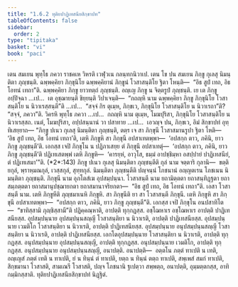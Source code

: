 ```yaml
---
title: "1.6.2 ทุติยปาฏิเทสนียสิกฺขาปท"
tableOfContents: false
sidebar:
  order: 2
type: "tipitaka"
basket: "vi"
book: "paci"
---
```



<DynamicBreadcrumb />

<Division number="557" book="paci">

<Paragraph number="1613" book="paci">
เตน สมเยน พุทฺโธ ภควา ราชคเห วิหรติ เวฬุวเน กลนฺทกนิวาเป. เตน โข ปน สมเยน ภิกฺขู กุเลสุ นิมนฺติตา ภุญฺชนฺติ. ฉพฺพคฺคิยา ภิกฺขุนิโย ฉพฺพคฺคิยานํ ภิกฺขูนํ โวสาสนฺติโย ฐิตา โหนฺติ—  “อิธ สูปํ เทถ, อิธ โอทนํ เทถา”ติ. ฉพฺพคฺคิยา ภิกฺขู ยาวทตฺถํ ภุญฺชนฺติ. อญฺเญ ภิกฺขู น จิตฺตรูปํ ภุญฺชนฺติ.
</Paragraph>

<Paragraph number="1614" book="paci">
เย เต ภิกฺขู อปฺปิจฺฉา …เป…  เต อุชฺฌายนฺติ ขิยฺยนฺติ วิปาเจนฺติ—  “กถญฺหิ นาม ฉพฺพคฺคิยา ภิกฺขู ภิกฺขุนิโย โวสาสนฺติโย น นิวาเรสฺสนฺตี”ติ …เป…  “สจฺจํ กิร ตุเมฺห, ภิกฺขเว, ภิกฺขุนิโย โวสาสนฺติโย น นิวาเรถา”ติ? “สจฺจํ, ภควา”ติ. วิครหิ พุทฺโธ ภควา …เป…  กถญฺหิ นาม ตุเมฺห, โมฆปุริสา, ภิกฺขุนิโย โวสาสนฺติโย น นิวาเรสฺสถ. เนตํ, โมฆปุริสา, อปฺปสนฺนานํ วา ปสาทาย …เป…  เอวญฺจ ปน, ภิกฺขเว, อิมํ สิกฺขาปทํ อุทฺทิเสยฺยาถ—
</Paragraph>

</Division>
<Division number="558" book="paci">

<Paragraph number="1615" book="paci">
<Emphasis>“ภิกฺขู ปเนว กุเลสุ นิมนฺติตา ภุญฺชนฺติ, ตตฺร เจ สา ภิกฺขุนี โวสาสมานรูปา ฐิตา โหติ—  ‘อิธ สูปํ เทถ, อิธ โอทนํ เทถา’ติ, เตหิ ภิกฺขูหิ สา ภิกฺขุนี อปสาเทตพฺพา—  ‘อปสกฺก ตาว, ภคินิ, ยาว ภิกฺขู ภุญฺชนฺตี’ติ. เอกสฺส เจปิ ภิกฺขุโน น ปฏิภาเสยฺย ตํ ภิกฺขุนึ อปสาเทตุํ—  ‘อปสกฺก ตาว, ภคินิ, ยาว ภิกฺขู ภุญฺชนฺตี’ติ ปฏิเทเสตพฺพํ เตหิ ภิกฺขูหิ—  ‘คารยฺหํ, อาวุโส, ธมฺมํ อาปชฺชิมฺหา อสปฺปายํ ปาฏิเทสนียํ, ตํ ปฏิเทเสมา’”</Emphasis>ติ. (*2*:<Emphasis>143</Emphasis>)
</Paragraph>

</Division>
<Division number="559" book="paci">

<Paragraph number="1616" book="paci">
<Emphasis>ภิกฺขู ปเนว กุเลสุ นิมนฺติตา ภุญฺชนฺตี</Emphasis>ติ กุลํ นาม จตฺตาริ กุลานิ—  ขตฺติยกุลํ, พฺราหฺมณกุลํ, เวสฺสกุลํ, สุทฺทกุลํ.
</Paragraph>

<Paragraph number="1617" book="paci">
<Emphasis>นิมนฺติตา ภุญฺชนฺตี</Emphasis>ติ ปญฺจนฺนํ โภชนานํ อญฺญตเรน โภชเนน นิมนฺติตา ภุญฺชนฺติ.
</Paragraph>

<Paragraph number="1618" book="paci">
<Emphasis>ภิกฺขุนี</Emphasis> นาม อุภโตสํเฆ อุปสมฺปนฺนา.
</Paragraph>

<Paragraph number="1619" book="paci">
<Emphasis>โวสาสนฺตี</Emphasis> นาม ยถามิตฺตตา ยถาสนฺทิฏฺฐตา ยถาสมฺภตฺตตา ยถาสมานุปชฺฌายกตา ยถาสมานาจริยกตา—  “อิธ สูปํ เทถ, อิธ โอทนํ เทถา”ติ. เอสา โวสาสนฺตี นาม.
</Paragraph>

<Paragraph number="1620" book="paci">
<Emphasis>เตหิ ภิกฺขูหี</Emphasis>ติ ภุญฺชมาเนหิ ภิกฺขูหิ.
</Paragraph>

<Paragraph number="1621" book="paci">
<Emphasis>สา ภิกฺขุนี</Emphasis>ติ ยา สา โวสาสนฺตี ภิกฺขุนี.
</Paragraph>

<Paragraph number="1622" book="paci">
เตหิ ภิกฺขูหิ สา ภิกฺขุนี อปสาเทตพฺพา—  “อปสกฺก ตาว, ภคินิ, ยาว ภิกฺขู ภุญฺชนฺตี”ติ. เอกสฺส เจปิ ภิกฺขุโน อนปสาทิโต—  “ขาทิสฺสามิ ภุญฺชิสฺสามี”ติ ปฏิคฺคณฺหาติ, อาปตฺติ ทุกฺกฏสฺส. อชฺโฌหาเร อชฺโฌหาเร อาปตฺติ ปาฏิเทสนียสฺส.
</Paragraph>

</Division>
<Division number="560" book="paci">

<Paragraph number="1623" book="paci">
อุปสมฺปนฺนาย อุปสมฺปนฺนสญฺญี โวสาสนฺติยา น นิวาเรติ, อาปตฺติ ปาฏิเทสนียสฺส. อุปสมฺปนฺนาย เวมติโก โวสาสนฺติยา น นิวาเรติ, อาปตฺติ ปาฏิเทสนียสฺส. อุปสมฺปนฺนาย อนุปสมฺปนฺนสญฺญี โวสาสนฺติยา น นิวาเรติ, อาปตฺติ ปาฏิเทสนียสฺส.
</Paragraph>

<Paragraph number="1624" book="paci">
เอกโตอุปสมฺปนฺนาย โวสาสนฺติยา น นิวาเรติ, อาปตฺติ ทุกฺกฏสฺส. อนุปสมฺปนฺนาย อุปสมฺปนฺนสญฺญี, อาปตฺติ ทุกฺกฏสฺส. อนุปสมฺปนฺนาย เวมติโก, อาปตฺติ ทุกฺกฏสฺส. อนุปสมฺปนฺนาย อนุปสมฺปนฺนสญฺญี, อนาปตฺติ.
</Paragraph>

</Division>
<Division number="561" book="paci">

<Paragraph number="1625" book="paci">
อนาปตฺติ—  อตฺตโน ภตฺตํ ทาเปติ น เทติ, อญฺเญสํ ภตฺตํ เทติ น ทาเปติ, ยํ น ทินฺนํ ตํ ทาเปติ, ยตฺถ น ทินฺนํ ตตฺถ ทาเปติ, สพฺเพสํ สมกํ ทาเปติ, สิกฺขมานา โวสาสติ, สามเณรี โวสาสติ, ปญฺจ โภชนานิ ฐเปตฺวา สพฺพตฺถ, อนาปตฺติ, อุมฺมตฺตกสฺส, อาทิกมฺมิกสฺสาติ.

</Paragraph>
</Division>

<Paragraph number="1626" type="center" book="paci">
ทุติยปาฏิเทสนียสิกฺขาปทํ นิฏฺฐิตํ.
</Paragraph>